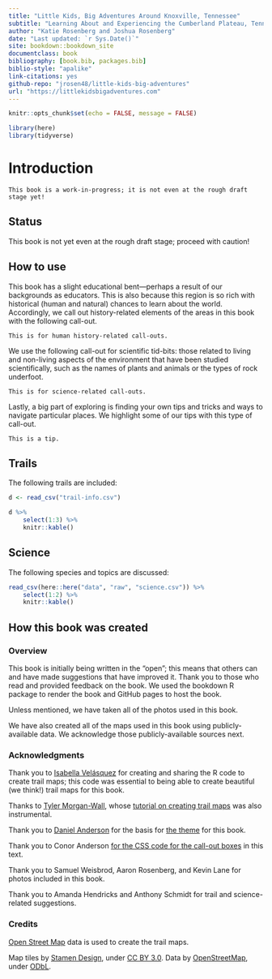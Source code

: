 ```yaml
--- 
title: "Little Kids, Big Adventures Around Knoxville, Tennessee"
subtitle: "Learning About and Experiencing the Cumberland Plateau, Tennessee Valley, and Great Smoky Mountains"
author: "Katie Rosenberg and Joshua Rosenberg"
date: "Last updated: `r Sys.Date()`"
site: bookdown::bookdown_site
documentclass: book
bibliography: [book.bib, packages.bib]
biblio-style: "apalike"
link-citations: yes
github-repo: "jrosen48/little-kids-big-adventures"
url: "https://littlekidsbigadventures.com"
---
```


```r
knitr::opts_chunk$set(echo = FALSE, message = FALSE)
```

```r
library(here)
library(tidyverse)
```

# Introduction {-}

```block
This book is a work-in-progress; it is not even at the rough draft stage yet!
```

## Status

This book is not yet even at the rough draft stage; proceed with caution!

## How to use

This book has a slight educational bent---perhaps a result of our backgrounds as educators. This is also because this region is so rich with historical (human and natural) chances to learn about the world. Accordingly, we call out history-related elements of the areas in this book with the following call-out.

```block
This is for human history-related call-outs.
```

We use the following call-out for scientific tid-bits: those related to living and non-living aspects of the environment that have been studied scientifically, such as the names of plants and animals or the types of rock underfoot.

```block
This is for science-related call-outs.
```

Lastly, a big part of exploring is finding your own tips and tricks and ways to navigate particular places. We highlight some of our tips with this type of call-out.

```block
This is a tip.
```

## Trails

The following trails are included:

```r
d <- read_csv("trail-info.csv")

d %>% 
    select(1:3) %>% 
    knitr::kable()
```

## Science 

The following species and topics are discussed:

```r
read_csv(here::here("data", "raw", "science.csv")) %>% 
    select(1:2) %>% 
    knitr::kable()
```

## How this book was created

### Overview

This book is initially being written in the "open"; this means that others can and have made suggestions that have improved it. Thank you to those who read and provided feedback on the book. We used the bookdown R package to render the book and GitHub pages to host the book. 

Unless mentioned, we have taken all of the photos used in this book. 

We have also created all of the maps used in this book using publicly-available data. We acknowledge those publicly-available sources next.

### Acknowledgments

Thank you to [Isabella Velásquez](https://ivelasq.rbind.io/) for creating and sharing the R code to create trail maps; this code was essential to being able to create beautiful (we think!) trail maps for this book. 

Thanks to [Tyler Morgan-Wall](https://www.tylermw.com/), whose [tutorial on creating trail maps](https://www.tylermw.com/adding-open-street-map-data-to-rayshader-maps-in-r/) was also instrumental.

Thank you to [Daniel Anderson](https://github.com/datalorax) for the basis for [the theme](https://github.com/datalorax/sds-r/blob/main/style.css) for this book. 

Thank you to Conor Anderson [for the CSS code for the call-out boxes](https://gitlab.com/claut/man_ccia) in this text.

Thank you to Samuel Weisbrod, Aaron Rosenberg, and Kevin Lane for photos included in this book.

Thank you to Amanda Hendricks and Anthony Schmidt for trail and science-related suggestions.

### Credits

[Open Street Map](https://www.openstreetmap.org/copyright) data is used to create the trail maps. 

Map tiles by <a href="http://stamen.com">Stamen Design</a>, under <a href="http://creativecommons.org/licenses/by/3.0">CC BY 3.0</a>. Data by <a href="http://openstreetmap.org">OpenStreetMap</a>, under <a href="http://www.openstreetmap.org/copyright">ODbL</a>.
